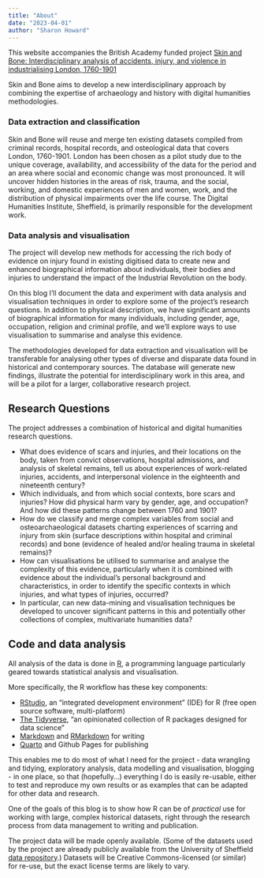 ```yaml
---
title: "About"
date: "2023-04-01"
author: "Sharon Howard"
---
```


This website accompanies the British Academy funded project [Skin and Bone: Interdisciplinary analysis of accidents, injury, and violence in industrialising London, 1760-1901](https://www.thebritishacademy.ac.uk/funding/ba-leverhulme-small-research-grants/past-awards/baleverhulme-small-research-grants-awards-2021-2022/)


Skin and Bone aims to develop a new interdisciplinary approach by combining the expertise of archaeology and history with digital humanities methodologies. 


### Data extraction and classification 

Skin and Bone will reuse and merge ten existing datasets compiled from criminal records, hospital records, and osteological data that covers London, 1760-1901. London has been chosen as a pilot study due to the unique coverage, availability, and accessibility of the data for the period and an area where social and economic change was most pronounced. It will uncover hidden histories in the areas of risk, trauma, and the social, working, and domestic experiences of men and women, work, and the distribution of physical impairments over the life course. The Digital Humanities Institute, Sheffield, is primarily responsible for the development work.


### Data analysis and visualisation

The project will develop new methods for accessing the rich body of evidence on injury found in existing digitised data to create new and enhanced biographical information about individuals, their bodies and injuries to understand the impact of the Industrial Revolution on the body. 

On this blog I'll document the data and experiment with data analysis and visualisation techniques in order to explore some of the project's research questions. In addition to physical description, we have significant amounts of biographical information for many individuals, including gender, age, occupation, religion and criminal profile, and we'll explore ways to use visualisation to summarise and analyse this evidence. 

The methodologies developed for data extraction and visualisation will be transferable for analysing other types of diverse and disparate data found in historical and contemporary sources. The database will generate new findings, illustrate the potential for interdisciplinary work in this area, and will be a pilot for a larger, collaborative research project.

  
## Research Questions

The project addresses a combination of historical and digital humanities research questions.

- What does evidence of scars and injuries, and their locations on the body, taken from convict observations, hospital admissions, and analysis of skeletal remains, tell us about experiences of work-related injuries, accidents, and interpersonal violence in the eighteenth and nineteenth century?
- Which individuals, and from which social contexts, bore scars and injuries? How did physical harm vary by gender, age, and occupation? And how did these patterns change between 1760 and 1901?
- How do we classify and merge complex variables from social and osteoarchaeological datasets charting experiences of scarring and injury from skin (surface descriptions within hospital and criminal records) and bone (evidence of healed and/or healing trauma in skeletal remains)?
- How can visualisations be utilised to summarise and analyse the complexity of this evidence, particularly when it is combined with evidence about the individual's personal background and characteristics, in order to identify the specific contexts in which injuries, and what types of injuries, occurred?
- In particular, can new data-mining and visualisation techniques be developed to uncover significant patterns in this and potentially other collections of complex, multivariate humanities data?


Code and data analysis
----

All analysis of the data is done in [R](https://en.wikipedia.org/wiki/R_(programming_language)), a programming language particularly geared towards statistical analysis and visualisation. 

More specifically, the R workflow has these key components:

* [RStudio](https://www.rstudio.com/), an "integrated development environment" (IDE) for R (free open source software, multi-platform)
* [The Tidyverse](https://www.tidyverse.org/), "an opinionated collection of R packages designed for data science" 
* [Markdown](https://daringfireball.net/projects/markdown/) and [RMarkdown](https://rmarkdown.rstudio.com/) for writing
* [Quarto](https://quarto.org/) and Github Pages for publishing

This enables me to do most of what I need for the project - data wrangling and tidying, exploratory analysis, data modelling and visualisation, blogging - in one place, so that (hopefully...) everything I do is easily re-usable, either to test and reproduce my own results or as examples that can be adapted for other data and research. 

One of the goals of this blog is to show how R can be of *practical* use for working with large, complex historical datasets, right through the research process from data management to writing and publication. 

The project data will be made openly available. (Some of the datasets used by the project are already publicly available from the University of Sheffield [data repository](https://figshare.com/projects/Digital_Panopticon/16071).) Datasets will be Creative Commons-licensed (or similar) for re-use, but the exact license terms are likely to vary.


